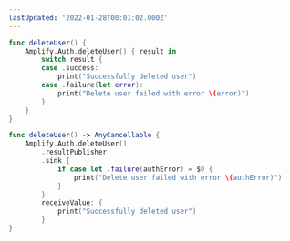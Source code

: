 ```yaml
---
lastUpdated: '2022-01-28T00:01:02.000Z'
---
```

<BlockSwitcher>

<Block name="Listener (iOS 11+)">

```swift
func deleteUser() {
    Amplify.Auth.deleteUser() { result in
        switch result {
        case .success:
            print("Successfully deleted user")
        case .failure(let error):
            print("Delete user failed with error \(error)")
        }
    }
}
```

</Block>

<Block name="Combine (iOS 13+)">

```swift
func deleteUser() -> AnyCancellable {
    Amplify.Auth.deleteUser()
        .resultPublisher
        .sink {
            if case let .failure(authError) = $0 {
                print("Delete user failed with error \(authError)")
            }
        }
        receiveValue: {
            print("Successfully deleted user")
        }
}
```

</Block>

</BlockSwitcher>
